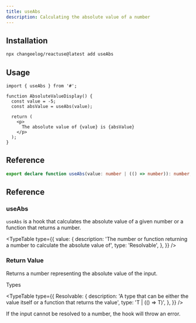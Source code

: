 ```yaml
---
title: useAbs
description: Calculating the absolute value of a number
---
```


## Installation

```bash
npx changeelog/reactuse@latest add useAbs
```

## Usage

```tsx
import { useAbs } from '#';

function AbsoluteValueDisplay() {
  const value = -5;
  const absValue = useAbs(value);

  return (
    <p>
      The absolute value of {value} is {absValue}
    </p>
  );
}
```

## Reference

```typescript
export declare function useAbs(value: number | (() => number)): number;
```

## Reference

### useAbs

`useAbs` is a hook that calculates the absolute value of a given number or a function that returns a number.

<TypeTable
  type={{
    value: {
      description:
        'The number or function returning a number to calculate the absolute value of',
      type: 'Resolvable',
    },
  }}
/>

### Return Value

Returns a number representing the absolute value of the input.

Types

<TypeTable
  type={{
    Resolvable: {
      description:
        'A type that can be either the value itself or a function that returns the value',
      type: 'T | (() => T)',
    },
  }}
/>

<Callout type="info">
  If the input cannot be resolved to a number, the hook will throw an error.
</Callout>

